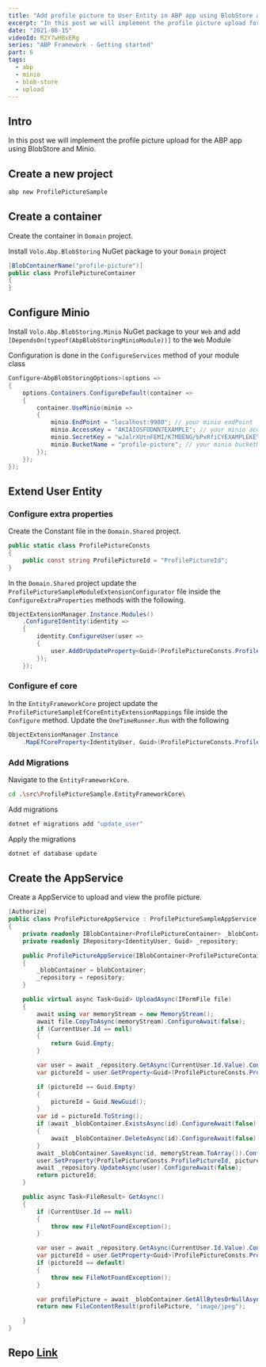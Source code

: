 ```yaml
---
title: "Add profile picture to User Entity in ABP app using BlobStore and Minio. Part 6"
excerpt: "In this post we will implement the profile picture upload for the ABP app using BlobStore and Minio."
date: "2021-08-15"
videoId: R2Y7wHBxERg
series: "ABP Framework - Getting started"
part: 6
tags:
  - abp
  - minio
  - blob-store
  - upload
---
```

<YoutubeVideo videoId={props.videoId} />

<TOCInline toc={props.toc} asDisclosure />

## Intro

In this post we will implement the profile picture upload for the ABP app using BlobStore and Minio.

## Create a new project

```bash
abp new ProfilePictureSample
```

## Create a container

Create the container in `Domain` project.

Install `Volo.Abp.BlobStoring` NuGet package to your `Domain` project

```cs
[BlobContainerName("profile-picture")]
public class ProfilePictureContainer
{
}
```

## Configure Minio

Install `Volo.Abp.BlobStoring.Minio` NuGet package to your `Web` and add `[DependsOn(typeof(AbpBlobStoringMinioModule))]` to the `Web` Module

Configuration is done in the `ConfigureServices` method of your module class

```cs
Configure<AbpBlobStoringOptions>(options =>
{
    options.Containers.ConfigureDefault(container =>
    {
        container.UseMinio(minio =>
        {
            minio.EndPoint = "localhost:9900"; // your minio endPoint
            minio.AccessKey = "AKIAIOSFODNN7EXAMPLE"; // your minio accessKey
            minio.SecretKey = "wJalrXUtnFEMI/K7MDENG/bPxRfiCYEXAMPLEKEY"; // your minio secretKey
            minio.BucketName = "profile-picture"; // your minio bucketName
        });
    });
});
```

## Extend User Entity

### Configure extra properties

Create the Constant file in the `Domain.Shared` project.

```cs
public static class ProfilePictureConsts
{
    public const string ProfilePictureId = "ProfilePictureId";
}
```

In the `Domain.Shared` project update the `ProfilePictureSampleModuleExtensionConfigurator` file inside the `ConfigureExtraProperties` methods with the following.

```cs
ObjectExtensionManager.Instance.Modules()
    .ConfigureIdentity(identity =>
    {
        identity.ConfigureUser(user =>
        {
            user.AddOrUpdateProperty<Guid>(ProfilePictureConsts.ProfilePictureId);
        });
    });
```

### Configure ef core

In the `EntityFrameworkCore` project update the `ProfilePictureSampleEfCoreEntityExtensionMappings` file inside the `Configure` method. Update the `OneTimeRunner.Run` with the following

```cs
ObjectExtensionManager.Instance
    .MapEfCoreProperty<IdentityUser, Guid>(ProfilePictureConsts.ProfilePictureId);
```

### Add Migrations

Navigate to the `EntityFrameworkCore`.

```bash
cd .\src\ProfilePictureSample.EntityFrameworkCore\
```

Add migrations

```bash
dotnet ef migrations add "update_user"
```

Apply the migrations

```bash
dotnet ef database update
```

## Create the AppService

Create a AppService to upload and view the profile picture.

```cs
[Authorize]
public class ProfilePictureAppService : ProfilePictureSampleAppService
{
    private readonly IBlobContainer<ProfilePictureContainer> _blobContainer;
    private readonly IRepository<IdentityUser, Guid> _repository;

    public ProfilePictureAppService(IBlobContainer<ProfilePictureContainer> blobContainer, IRepository<IdentityUser, Guid> repository)
    {
        _blobContainer = blobContainer;
        _repository = repository;
    }

    public virtual async Task<Guid> UploadAsync(IFormFile file)
    {
        await using var memoryStream = new MemoryStream();
        await file.CopyToAsync(memoryStream).ConfigureAwait(false);
        if (CurrentUser.Id == null)
        {
            return Guid.Empty;
        }

        var user = await _repository.GetAsync(CurrentUser.Id.Value).ConfigureAwait(false);
        var pictureId = user.GetProperty<Guid>(ProfilePictureConsts.ProfilePictureId);

        if (pictureId == Guid.Empty)
        {
            pictureId = Guid.NewGuid();
        }
        var id = pictureId.ToString();
        if (await _blobContainer.ExistsAsync(id).ConfigureAwait(false))
        {
            await _blobContainer.DeleteAsync(id).ConfigureAwait(false);
        }
        await _blobContainer.SaveAsync(id, memoryStream.ToArray()).ConfigureAwait(false);
        user.SetProperty(ProfilePictureConsts.ProfilePictureId, pictureId);
        await _repository.UpdateAsync(user).ConfigureAwait(false);
        return pictureId;
    }

    public async Task<FileResult> GetAsync()
    {
        if (CurrentUser.Id == null)
        {
            throw new FileNotFoundException();
        }

        var user = await _repository.GetAsync(CurrentUser.Id.Value).ConfigureAwait(false);
        var pictureId = user.GetProperty<Guid>(ProfilePictureConsts.ProfilePictureId);
        if (pictureId == default)
        {
            throw new FileNotFoundException();
        }

        var profilePicture = await _blobContainer.GetAllBytesOrNullAsync(pictureId.ToString()).ConfigureAwait(false);
        return new FileContentResult(profilePicture, "image/jpeg");

    }
}
```

## Repo [Link](https://github.com/antosubash/AbpProfilePictureSample)
